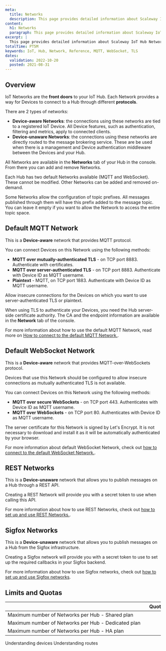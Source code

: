 ```yaml
---
meta:
  title: Networks
  description: This page provides detailed information about Scaleway IoT Hub Networks.
content:
  h1: Networks
  paragraph: This page provides detailed information about Scaleway IoT Hub Networks.
excerpt: |
  This page provides detailed information about Scaleway IoT Hub Networks.
totalTime: PT5M
keywords: IoT, Hub, Network, Reference, MQTT, WebSocket, TLS
dates:
  validation: 2022-10-20
  posted: 2021-08-31
---
```


## Overview

IoT Networks are the **front doors** to your IoT Hub. Each Network provides a way for Devices to connect to a Hub through different **protocols**.

There are 2 types of networks:

- **Device-aware Networks**: the connections using these networks are tied to a registered IoT Device. All Device features, such as authentication, filtering and metrics, apply to connected clients.
- **Device-unaware Networks**: the connections using these networks are directly routed to the message brokering service. These are be used when there is a management and Device authentication middleware between the Devices and your Hub.

All Networks are available in the **Networks** tab of your Hub in the console. From there you can add and remove Networks.

Each Hub has two default Networks available (MQTT and WebSocket). These cannot be modified. Other Networks can be added and removed on-demand.

<Message type="note">

  Some Networks allow the configuration of topic prefixes. All messages published through them will have this prefix added to the message topic. You can leave it empty if you want to allow the Network to access the entire topic space.

</Message>

## Default MQTT Network

This is a **Device-aware** network that provides MQTT protocol.

You can connect Devices on this Network using the following methods:

- **MQTT over mutually-authenticated TLS** - on TCP port 8883. Authenticate with certificates.
- **MQTT over server-authenticated TLS** - on TCP port 8883. Authenticate with Device ID as MQTT username.
- **Plaintext** - MQTT, on TCP port 1883. Authenticate with Device ID as MQTT username.

<Message type="note">

  Allow insecure connections for the Devices on which you want to use server-authenticated TLS or plaintext.

</Message>

When using TLS to authenticate your Devices, you need the Hub server-side certificate authority. The CA and the endpoint information are available in the **Network** tab of the console.

<Message type="note">

  For more information about how to use the default MQTT Network, read more on [How to connect to the default MQTT Network.](/iot/iot-hub/how-to/connect-default-mqtt-network/).

</Message>

## Default WebSocket Network

This is a **Device-aware** network that provides MQTT-over-WebSockets protocol.

<Message type="important">

  Devices that use this Network should be configured to allow insecure connections as mutually authenticated TLS is not available.

</Message>

You can connect Devices on this Network using the following methods:

- **MQTT over secure WebSockets** - on TCP port 443. Authenticates with Device ID as MQTT username.
- **MQTT over WebSockets** - on TCP port 80. Authenticates with Device ID as MQTT username.

<Message type="note">

  The server certificate for this Network is signed by Let's Encrypt. It is not necessary to download and install it as it will be automatically authenticated by your browser.

</Message>

<Message type="tip">

  For more information about default WebSocket Network, check out [how to connect to the default WebSocket Network.](/iot/iot-hub/how-to/connect-default-websocket-network/).

</Message>

## REST Networks

This is a **Device-unaware** network that allows you to publish messages on a Hub through a REST API.

Creating a REST Network will provide you with a secret token to use when calling this API.

<Message type="note">

  For more information about how to use REST Networks, check out [how to set up and use REST Networks.](/iot/iot-hub/how-to/setup-use-rest-network/).

</Message>

## Sigfox Networks

This is a **Device-unaware** network that allows you to publish messages on a Hub from the Sigfox infrastructure.

Creating a Sigfox network will provide you with a secret token to use to set up the required callbacks in your Sigfox backend.

<Message type="note">

  For more information about how to use Sigfox networks, check out [how to set up and use Sigfox networks](/iot/iot-hub/how-to/setup-use-sigfox-network/).

</Message>

## Limits and Quotas

| &nbsp;&nbsp;&nbsp;&nbsp;&nbsp;&nbsp;&nbsp;&nbsp;&nbsp;&nbsp;&nbsp;&nbsp;&nbsp;&nbsp;&nbsp;&nbsp;&nbsp;&nbsp;&nbsp;&nbsp;&nbsp;&nbsp;&nbsp;&nbsp;&nbsp;&nbsp;&nbsp;&nbsp;&nbsp;&nbsp;&nbsp;&nbsp;&nbsp;&nbsp;&nbsp;&nbsp;&nbsp;&nbsp;&nbsp;&nbsp;&nbsp;&nbsp;&nbsp;&nbsp;&nbsp;&nbsp;&nbsp;&nbsp;&nbsp;&nbsp;&nbsp;&nbsp;&nbsp;&nbsp;&nbsp;&nbsp;&nbsp;&nbsp;&nbsp;&nbsp;&nbsp;&nbsp;&nbsp;&nbsp;&nbsp;&nbsp;&nbsp;&nbsp;&nbsp;&nbsp;&nbsp;&nbsp;&nbsp;&nbsp;&nbsp;&nbsp;&nbsp;&nbsp;&nbsp;&nbsp;&nbsp;&nbsp;&nbsp;&nbsp;&nbsp;&nbsp;&nbsp;&nbsp;&nbsp;&nbsp;&nbsp;&nbsp;&nbsp;&nbsp;&nbsp;&nbsp;&nbsp;&nbsp;&nbsp;&nbsp;&nbsp;&nbsp;&nbsp; | Quotas | Limits |
|:----------------------------------------|:------:|:------:|
| Maximum number of Networks per Hub - Shared plan    |  | 100 |
| Maximum number of Networks per Hub - Dedicated plan |  | 100 |
| Maximum number of Networks per Hub - HA plan        |  | 100 |

<Navigation title="See Also">
  <PreviousButton to="/iot/iot-hub/reference-content/devices/">Understanding devices</PreviousButton>
  <NextButton to="/iot/iot-hub/reference-content/routes/">Understanding routes</NextButton>
</Navigation>
